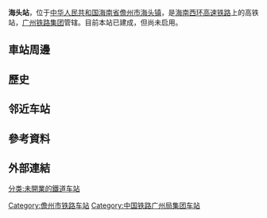 {{unreferenced|time=2016-10-31T11:29:01+00:00}}
{{Infobox China railway station 
|车站名称 =海头站
|图片 = 
|图片介绍 = 
|车站代码 = 
|车站名称拼音 =Haitou
|英文名称=Haitou Railway Station
|车站位置 = [[海南省|海南省]][[儋州市|儋州市]][[海头镇_(儋州市)|海头镇]]
|归属 =[[广州铁路集团|广州铁路集团]]
|线路 = [[海南西环高速铁路|海南西环高速铁路]]
|车站等级 = 
|月台数目 = 2
|股道数目 = 4
|坐标 = {{coord|19|29|46.80|N|108|59|21.51|E|display=inline,title}}
}}

'''海头站'''，位于[[中华人民共和国|中华人民共和国]][[海南省|海南省]][[儋州市|儋州市]][[海头镇_(儋州市)|海头镇]]，是[[海南西环高速铁路|海南西环高速铁路]]上的高铁站，[[广州铁路集团|广州铁路集团]]管辖。目前本站已建成，但尚未启用。

== 車站周邊 ==

== 歷史 ==

==邻近车站==
{{start rail box|[[中国铁路|中国铁路]]}}
{{s-inop|[[棋子湾站|棋子湾]]|内环方向}}
{{s-line|[[海南环岛高速铁路|海南环岛高速铁路]]}}
{{s-inop|[[白马井站|白马井]]|外环方向}}
{{s-end}}

== 參考資料 ==
{{reflist}}

== 外部連結 ==

{{China-rail-stub}}
{{海南环岛高速铁路}}

[[Category:儋州市铁路车站|Category:儋州市铁路车站]]
[[分类:未開業的鐵道车站|分类:未開業的鐵道车站]]
[[Category:中国铁路广州局集团车站|Category:中国铁路广州局集团车站]]